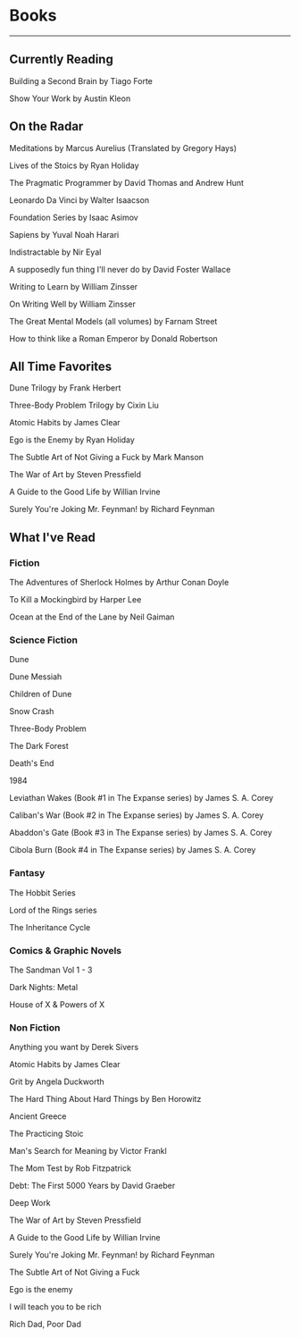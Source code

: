 # Books

---

## Currently Reading

Building a Second Brain by Tiago Forte

Show Your Work by Austin Kleon

## On the Radar

Meditations by Marcus Aurelius (Translated by Gregory Hays)

Lives of the Stoics by Ryan Holiday

The Pragmatic Programmer by David Thomas and Andrew Hunt

Leonardo Da Vinci by Walter Isaacson

Foundation Series by Isaac Asimov

Sapiens by Yuval Noah Harari

Indistractable by Nir Eyal

A supposedly fun thing I'll never do by David Foster Wallace

Writing to Learn by William Zinsser

On Writing Well by William Zinsser

The Great Mental Models (all volumes) by Farnam Street

How to think like a Roman Emperor by Donald Robertson

## All Time Favorites

Dune Trilogy by Frank Herbert

Three-Body Problem Trilogy by Cixin Liu

Atomic Habits by James Clear

Ego is the Enemy by Ryan Holiday

The Subtle Art of Not Giving a Fuck by Mark Manson

The War of Art by Steven Pressfield

A Guide to the Good Life by Willian Irvine

Surely You're Joking Mr. Feynman! by Richard Feynman

## What I've Read

### Fiction

The Adventures of Sherlock Holmes by Arthur Conan Doyle

To Kill a Mockingbird by Harper Lee

Ocean at the End of the Lane by Neil Gaiman

### Science Fiction

Dune

Dune Messiah

Children of Dune

Snow Crash

Three-Body Problem

The Dark Forest

Death's End

1984

Leviathan Wakes (Book #1 in The Expanse series) by James S. A. Corey

Caliban's War (Book #2 in The Expanse series) by James S. A. Corey

Abaddon's Gate (Book #3 in The Expanse series) by James S. A. Corey

Cibola Burn (Book #4 in The Expanse series) by James S. A. Corey

### Fantasy

The Hobbit Series

Lord of the Rings series

The Inheritance Cycle

### Comics & Graphic Novels

The Sandman Vol 1 - 3

Dark Nights: Metal

House of X & Powers of X

### Non Fiction

Anything you want by Derek Sivers

Atomic Habits by James Clear

Grit by Angela Duckworth

The Hard Thing About Hard Things by Ben Horowitz

Ancient Greece

The Practicing Stoic

Man's Search for Meaning by Victor Frankl

The Mom Test by Rob Fitzpatrick

Debt: The First 5000 Years by David Graeber

Deep Work

The War of Art by Steven Pressfield

A Guide to the Good Life by Willian Irvine

Surely You're Joking Mr. Feynman! by Richard Feynman

The Subtle Art of Not Giving a Fuck

Ego is the enemy

I will teach you to be rich

Rich Dad, Poor Dad
